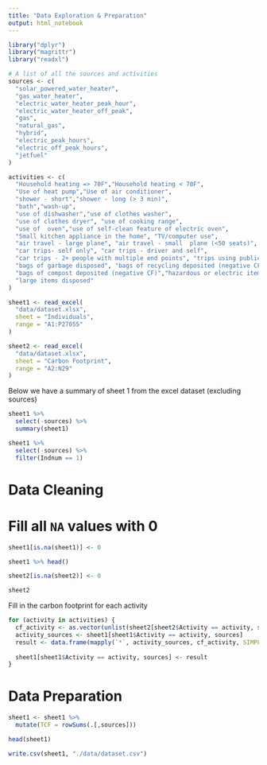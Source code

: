 ```yaml
---
title: "Data Exploration & Preparation"
output: html_notebook
---
```


```r
library("dplyr")
library("magrittr")
library("readxl")
```

```r
# A list of all the sources and activities
sources <- c(
  "solar_powered_water_heater",
  "gas_water_heater",
  "electric_water_heater_peak_hour",
  "electric_water_heater_off_peak",
  "gas",
  "natural_gas",
  "hybrid",
  "electric_peak_hours",
  "electric_off_peak_hours",
  "jetfuel"
)

activities <- c(
  "Household heating => 70F","Household heating < 70F",
  "Use of heat pump","Use of air conditioner",
  "shower - short","shower - long (> 3 min)",
  "bath","wash-up",
  "use of dishwasher","use of clothes washer",
  "use of clothes dryer", "use of cooking range",
  "use of  oven","use of self-clean feature of electric oven",
  "Small kitchen appliance in the home", "TV/computer use",
  "air travel - large plane", "air travel - small  plane (<50 seats)",
  "car trips- self only", "car trips - driver and self",
  "car trips - 2+ people with multiple end points", "trips using public ground transportation",
  "bags of garbage disposed", "bags of recycling deposited (negative CF)",
  "bags of compost deposited (negative CF)","hazardous or electric items disposed",
  "large items disposed"
)
```

```r
sheet1 <- read_excel(
  "data/dataset.xlsx",
  sheet = "Individuals",
  range = "A1:P27055"
)

sheet2 <- read_excel(
  "data/dataset.xlsx",
  sheet = "Carbon Footprint",
  range = "A2:N29"
)
```

Below we have a summary of sheet 1 from the excel dataset (excluding sources)

```r
sheet1 %>%
  select(-sources) %>%
  summary(sheet1)
```


```r
sheet1 %>%
  select(-sources) %>%
  filter(Indnum == 1)
```

# Data Cleaning

# Fill all `NA` values with 0

```r
sheet1[is.na(sheet1)] <- 0 

sheet1 %>% head()
```

```r
sheet2[is.na(sheet2)] <- 0 

sheet2
```

Fill in the carbon footprint for each activity

```r
for (activity in activities) {
  cf_activity <- as.vector(unlist(sheet2[sheet2$Activity == activity, sources]))
  activity_sources <- sheet1[sheet1$Activity == activity, sources]
  result <- data.frame(mapply(`*`, activity_sources, cf_activity, SIMPLIFY = F)) 
  
  sheet1[sheet1$Activity == activity, sources] <- result
}
```

# Data Preparation

```r
sheet1 <- sheet1 %>%
  mutate(TCF = rowSums(.[,sources]))
```


```r
head(sheet1)
```


```r
write.csv(sheet1, "./data/dataset.csv")
```
